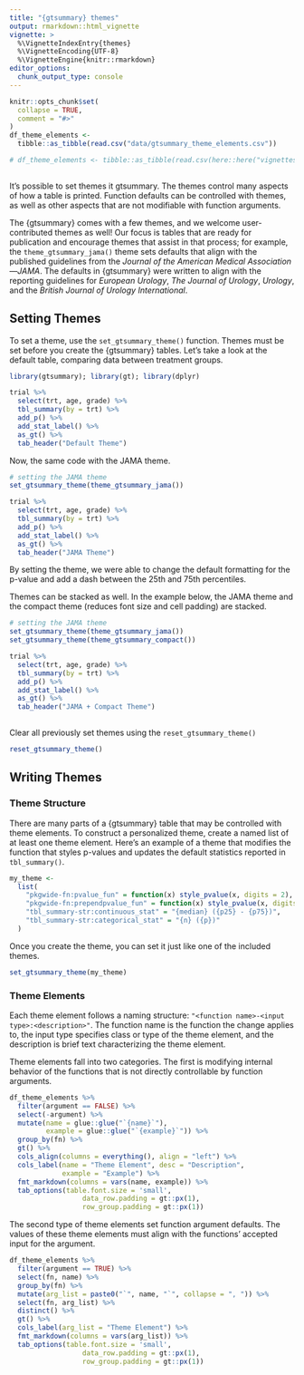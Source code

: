 ```yaml
---
title: "{gtsummary} themes"
output: rmarkdown::html_vignette
vignette: >
  %\VignetteIndexEntry{themes}
  %\VignetteEncoding{UTF-8}
  %\VignetteEngine{knitr::rmarkdown}
editor_options: 
  chunk_output_type: console
---
```


```r
knitr::opts_chunk$set(
  collapse = TRUE,
  comment = "#>"
)
df_theme_elements <-
  tibble::as_tibble(read.csv("data/gtsummary_theme_elements.csv"))

# df_theme_elements <- tibble::as_tibble(read.csv(here::here("vignettes/data/gtsummary_theme_elements.csv")))
  
```

It's possible to set themes it gtsummary.
The themes control many aspects of how a table is printed.
Function defaults can be controlled with themes, as well as other aspects that are not modifiable with function arguments.

The {gtsummary} comes with a few themes, and we welcome user-contributed themes as well!
Our focus is tables that are ready for publication and encourage themes that assist in that process; for example, the `theme_gtsummary_jama()` theme sets defaults that align with the published guidelines from the *Journal of the American Medical Association*---*JAMA*.
The defaults in {gtsummary} were written to align with the reporting guidelines for *European Urology*, *The Journal of Urology*, *Urology*, and the *British Journal of Urology International*.

## Setting Themes

To set a theme, use the `set_gtsummary_theme()` function.
Themes must be set before you create the {gtsummary} tables.
Let's take a look at the default table, comparing data between treatment groups.

```r
library(gtsummary); library(gt); library(dplyr)

trial %>%
  select(trt, age, grade) %>%
  tbl_summary(by = trt) %>%
  add_p() %>%
  add_stat_label() %>%
  as_gt() %>%
  tab_header("Default Theme")
```

Now, the same code with the JAMA theme.

```r
# setting the JAMA theme
set_gtsummary_theme(theme_gtsummary_jama())
```

```r
trial %>%
  select(trt, age, grade) %>%
  tbl_summary(by = trt) %>%
  add_p() %>%
  add_stat_label() %>%
  as_gt() %>%
  tab_header("JAMA Theme")
```

By setting the theme, we were able to change the default formatting for the p-value and add a dash between the 25th and 75th percentiles.

Themes can be stacked as well.
In the example below, the JAMA theme and the compact theme (reduces font size and cell padding) are stacked.

```r
# setting the JAMA theme
set_gtsummary_theme(theme_gtsummary_jama())
set_gtsummary_theme(theme_gtsummary_compact())
```

```r
trial %>%
  select(trt, age, grade) %>%
  tbl_summary(by = trt) %>%
  add_p() %>%
  add_stat_label() %>%
  as_gt() %>%
  tab_header("JAMA + Compact Theme")
  
```

Clear all previously set themes using the `reset_gtsummary_theme()`

```r
reset_gtsummary_theme()
```

## Writing Themes

### Theme Structure

There are many parts of a {gtsummary} table that may be controlled with theme elements.
To construct a personalized theme, create a named list of at least one theme element.
Here's an example of a theme that modifies the function that styles p-values and updates the default statistics reported in `tbl_summary()`.

```r
my_theme <-   
  list(
    "pkgwide-fn:pvalue_fun" = function(x) style_pvalue(x, digits = 2),
    "pkgwide-fn:prependpvalue_fun" = function(x) style_pvalue(x, digits = 2, prepend_p = TRUE),
    "tbl_summary-str:continuous_stat" = "{median} ({p25} - {p75})",
    "tbl_summary-str:categorical_stat" = "{n} ({p})"
  )
```

Once you create the theme, you can set it just like one of the included themes.

```r
set_gtsummary_theme(my_theme)
```

### Theme Elements

Each theme element follows a naming structure: `"<function name>-<input type>:<description>"`.
The function name is the function the change applies to, the input type specifies class or type of the theme element, and the description is brief text characterizing the theme element.

Theme elements fall into two categories. 
The first is modifying internal behavior of the functions that is not directly controllable by function arguments.

```r
df_theme_elements %>%
  filter(argument == FALSE) %>%
  select(-argument) %>%
  mutate(name = glue::glue("`{name}`"),
         example = glue::glue("`{example}`")) %>%
  group_by(fn) %>%
  gt() %>%
  cols_align(columns = everything(), align = "left") %>%
  cols_label(name = "Theme Element", desc = "Description",
             example = "Example") %>%
  fmt_markdown(columns = vars(name, example)) %>%
  tab_options(table.font.size = 'small',
                  data_row.padding = gt::px(1),
                  row_group.padding = gt::px(1))

```

The second type of theme elements set function argument defaults.
The values of these theme elements must align with the functions' accepted input for the argument.

```r
df_theme_elements %>%
  filter(argument == TRUE) %>%
  select(fn, name) %>%
  group_by(fn) %>%
  mutate(arg_list = paste0("`", name, "`", collapse = ", ")) %>%
  select(fn, arg_list) %>%
  distinct() %>%
  gt() %>%
  cols_label(arg_list = "Theme Element") %>%
  fmt_markdown(columns = vars(arg_list)) %>%
  tab_options(table.font.size = 'small',
                  data_row.padding = gt::px(1),
                  row_group.padding = gt::px(1))
```
